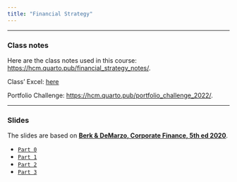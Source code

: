 ```yaml
---
title: "Financial Strategy"
---
```


___

### Class notes

Here are the class notes used in this course: [https://hcm.quarto.pub/financial_strategy_notes/](https://hcm.quarto.pub/financial_strategy_notes/).

Class' Excel: [here](https://fgvbr-my.sharepoint.com/:x:/g/personal/henrique_martins_fgv_br/EQA5e-0XS4ZDshe82pqq1n0B10ZciT6M7JpGSr-jrzHw1Q?e=og9dmX)

Portfolio Challenge: [https://hcm.quarto.pub/portfolio_challenge_2022/](https://hcm.quarto.pub/portfolio_challenge_2022/).

___


###  Slides

The slides are based on [**Berk & DeMarzo, Corporate Finance, 5th ed 2020**](https://www.amazon.com.br/Corporate-Finance-Global-Jonathan-Berk/dp/1292304154).


-   [`Part 0`](https://hcm.quarto.pub/financial_strategy_part_0/)
-   [`Part 1`](https://hcm.quarto.pub/financial_strategy_part_1/)
-   [`Part 2`](https://hcm.quarto.pub/financial_strategy_part_2/)
-   [`Part 3`](https://hcm.quarto.pub/financial_strategy_part_3/)



